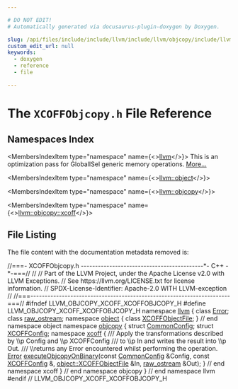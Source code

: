 ```yaml
---

# DO NOT EDIT!
# Automatically generated via docusaurus-plugin-doxygen by Doxygen.

slug: /api/files/include/include/llvm/include/llvm/objcopy/include/llvm/objcopy/xcoff/xcoffobjcopy-h
custom_edit_url: null
keywords:
  - doxygen
  - reference
  - file

---
```





# The `XCOFFObjcopy.h` File Reference

<DoxygenPage pluginConfig={pluginConfig}>



## Namespaces Index

<MembersIndex>

<MembersIndexItem
  type="namespace"
  name={<><a href="/docs/api/namespaces/llvm">llvm</a></>}>
This is an optimization pass for GlobalISel generic memory operations. <a href="/docs/api/namespaces/llvm/#details">More...</a>
</MembersIndexItem>

<MembersIndexItem
  type="namespace"
  name={<><a href="/docs/api/namespaces/llvm/object">llvm::object</a></>}>
</MembersIndexItem>

<MembersIndexItem
  type="namespace"
  name={<><a href="/docs/api/namespaces/llvm/objcopy">llvm::objcopy</a></>}>
</MembersIndexItem>

<MembersIndexItem
  type="namespace"
  name={<><a href="/docs/api/namespaces/llvm/objcopy/xcoff">llvm::objcopy::xcoff</a></>}>
</MembersIndexItem>

</MembersIndex>


## File Listing

The file content with the documentation metadata removed is:

<ProgramListing>

<Link id="l00001" /><CodeLine lineNumber="1"><span class="doxyHighlightComment">//===- XCOFFObjcopy.h -------------------------------------------&#42;- C++ -&#42;-===//</span></CodeLine>
<Link id="l00002" /><CodeLine lineNumber="2"><span class="doxyHighlightComment">//</span></CodeLine>
<Link id="l00003" /><CodeLine lineNumber="3"><span class="doxyHighlightComment">// Part of the LLVM Project, under the Apache License v2.0 with LLVM Exceptions.</span></CodeLine>
<Link id="l00004" /><CodeLine lineNumber="4"><span class="doxyHighlightComment">// See https://llvm.org/LICENSE.txt for license information.</span></CodeLine>
<Link id="l00005" /><CodeLine lineNumber="5"><span class="doxyHighlightComment">// SPDX-License-Identifier: Apache-2.0 WITH LLVM-exception</span></CodeLine>
<Link id="l00006" /><CodeLine lineNumber="6"><span class="doxyHighlightComment">//</span></CodeLine>
<Link id="l00007" /><CodeLine lineNumber="7"><span class="doxyHighlightComment">//===----------------------------------------------------------------------===//</span></CodeLine>
<Link id="l00008" /><CodeLine lineNumber="8"></CodeLine>
<Link id="l00009" /><CodeLine lineNumber="9"><span class="doxyHighlightPreprocessor">#ifndef LLVM&#95;OBJCOPY&#95;XCOFF&#95;XCOFFOBJCOPY&#95;H</span></CodeLine>
<Link id="l00010" /><CodeLine lineNumber="10"><span class="doxyHighlightPreprocessor">#define LLVM&#95;OBJCOPY&#95;XCOFF&#95;XCOFFOBJCOPY&#95;H</span></CodeLine>
<Link id="l00011" /><CodeLine lineNumber="11"></CodeLine>
<Link id="l00012" /><CodeLine lineNumber="12"><span class="doxyHighlightKeyword">namespace </span><span class="doxyHighlight"><a href="/docs/api/namespaces/llvm">llvm</a> &#123;</span></CodeLine>
<Link id="l00013" /><CodeLine lineNumber="13"><span class="doxyHighlightKeyword">class </span><span class="doxyHighlight"><a href="/docs/api/classes/llvm/error">Error</a>;</span></CodeLine>
<Link id="l00014" /><CodeLine lineNumber="14"><span class="doxyHighlightKeyword">class </span><span class="doxyHighlight"><a href="/docs/api/classes/llvm/raw-ostream">raw&#95;ostream</a>;</span></CodeLine>
<Link id="l00015" /><CodeLine lineNumber="15"></CodeLine>
<Link id="l00016" /><CodeLine lineNumber="16"><span class="doxyHighlightKeyword">namespace </span><span class="doxyHighlight"><a href="/docs/api/namespaces/llvm/object">object</a> &#123;</span></CodeLine>
<Link id="l00017" /><CodeLine lineNumber="17"><span class="doxyHighlightKeyword">class </span><span class="doxyHighlight"><a href="/docs/api/classes/llvm/object/xcoffobjectfile">XCOFFObjectFile</a>;</span></CodeLine>
<Link id="l00018" /><CodeLine lineNumber="18"><span class="doxyHighlight">&#125; </span><span class="doxyHighlightComment">// end namespace object</span></CodeLine>
<Link id="l00019" /><CodeLine lineNumber="19"></CodeLine>
<Link id="l00020" /><CodeLine lineNumber="20"><span class="doxyHighlightKeyword">namespace </span><span class="doxyHighlight"><a href="/docs/api/namespaces/llvm/objcopy">objcopy</a> &#123;</span></CodeLine>
<Link id="l00021" /><CodeLine lineNumber="21"><span class="doxyHighlightKeyword">struct </span><span class="doxyHighlight"><a href="/docs/api/structs/llvm/objcopy/commonconfig">CommonConfig</a>;</span></CodeLine>
<Link id="l00022" /><CodeLine lineNumber="22"><span class="doxyHighlightKeyword">struct </span><span class="doxyHighlight"><a href="/docs/api/structs/llvm/objcopy/xcoffconfig">XCOFFConfig</a>;</span></CodeLine>
<Link id="l00023" /><CodeLine lineNumber="23"></CodeLine>
<Link id="l00024" /><CodeLine lineNumber="24" lineLink="/docs/api/namespaces/llvm/objcopy/xcoff"><span class="doxyHighlightKeyword">namespace </span><span class="doxyHighlight"><a href="/docs/api/namespaces/llvm/objcopy/xcoff">xcoff</a> &#123;</span></CodeLine>
<Link id="l00025" /><CodeLine lineNumber="25"><span class="doxyHighlightComment">/// Apply the transformations described by \\p Config and \\p XCOFFConfig</span></CodeLine>
<Link id="l00026" /><CodeLine lineNumber="26"><span class="doxyHighlightComment">/// to \\p In and writes the result into \\p Out.</span></CodeLine>
<Link id="l00027" /><CodeLine lineNumber="27"><span class="doxyHighlightComment">/// \\returns any Error encountered whilst performing the operation.</span></CodeLine>
<Link id="l00028" /><CodeLine lineNumber="28"><span class="doxyHighlight"><a href="/docs/api/classes/llvm/error">Error</a> <a href="/docs/api/namespaces/llvm/objcopy/xcoff/#a7de8195508237e49f93b19619c37707b">executeObjcopyOnBinary</a>(</span><span class="doxyHighlightKeyword">const</span><span class="doxyHighlight"> <a href="/docs/api/structs/llvm/objcopy/commonconfig">CommonConfig</a> &amp;Config, </span><span class="doxyHighlightKeyword">const</span><span class="doxyHighlight"> <a href="/docs/api/structs/llvm/objcopy/xcoffconfig">XCOFFConfig</a> &amp;,</span></CodeLine>
<Link id="l00029" /><CodeLine lineNumber="29"><span class="doxyHighlight">                             <a href="/docs/api/classes/llvm/object/xcoffobjectfile">object::XCOFFObjectFile</a> &amp;In, <a href="/docs/api/classes/llvm/raw-ostream">raw&#95;ostream</a> &amp;Out);</span></CodeLine>
<Link id="l00030" /><CodeLine lineNumber="30"></CodeLine>
<Link id="l00031" /><CodeLine lineNumber="31"><span class="doxyHighlight">&#125; </span><span class="doxyHighlightComment">// end namespace xcoff</span></CodeLine>
<Link id="l00032" /><CodeLine lineNumber="32"><span class="doxyHighlight">&#125; </span><span class="doxyHighlightComment">// end namespace objcopy</span></CodeLine>
<Link id="l00033" /><CodeLine lineNumber="33"><span class="doxyHighlight">&#125; </span><span class="doxyHighlightComment">// end namespace llvm</span></CodeLine>
<Link id="l00034" /><CodeLine lineNumber="34"></CodeLine>
<Link id="l00035" /><CodeLine lineNumber="35"><span class="doxyHighlightPreprocessor">#endif </span><span class="doxyHighlightComment">// LLVM&#95;OBJCOPY&#95;XCOFF&#95;XCOFFOBJCOPY&#95;H</span></CodeLine>

</ProgramListing>


</DoxygenPage>

